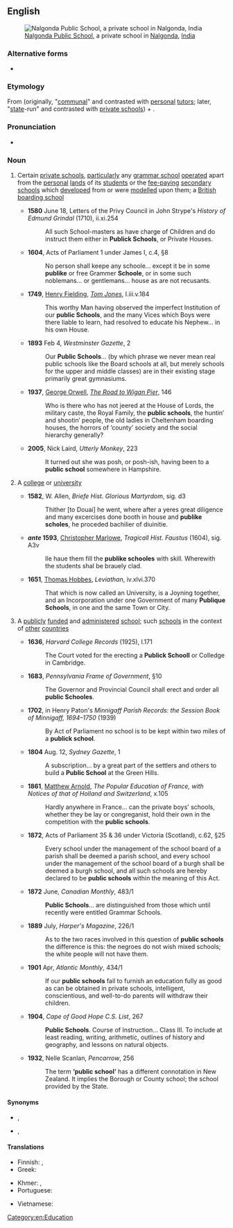 {{also|public-school}}
==English==
[[File:Nalgonda Public School.jpg|right|thumb|[[w:Nalgonda Public School|Nalgonda Public School]], a private school in [[w:Nalgonda|Nalgonda]], [[India]]]]

===Alternative forms===
* {{l|en|public-school}} {{qualifier|attributive use}}

===Etymology===
From {{m|en|public}} (originally, "[[communal]]" and contrasted with [[personal]] [[tutor]]s; later, "[[state]]-run" and contrasted with [[private school]]s) + {{m|en|school}}.

===Pronunciation===
* {{audio|en|en-au-public school.ogg|Audio (AU)}}

===Noun===
{{en-noun}}

# {{lb|en|UK|Ireland}} Certain [[private school]]s, [[particularly]] {{qualifier|initially}} any [[grammar school]] [[operate]]d apart from the [[personal]] [[land]]s of its [[student]]s or {{qualifier|from the 19th century}} the [[fee-paying]] [[secondary school]]s which [[develop]]ed from or were [[model]]led upon them; a [[British]] [[boarding school]]
#* '''1580''' June 18, Letters of the Privy Council in John Strype's ''History of Edmund Grindal'' (1710), ii.xi.254
#*: All such School-masters as have charge of Children and do instruct them either in '''Publick Schools''', or Private Houses.
#* '''1604''', Acts of Parliament 1 under James I, c.4, §8
#*: No person shall keepe any schoole... except it be in some '''publike''' or free Grammer '''Schoole''', or in some such noblemans... or gentlemans... house as are not recusants.
#* '''1749''', [[w:Henry Fielding|Henry Fielding]], ''[[w:Tom Jones|Tom Jones]]'', I.iii.v.184
#*: This worthy Man having observed the imperfect Institution of our '''public Schools''', and the many Vices which Boys were there liable to learn, had resolved to educate his Nephew... in his own House.
#* '''1893''' Feb 4, ''Westminster Gazette'', 2
#*: Our '''Public Schools'''... (by which phrase we never mean real public schools like the Board schools at all, but merely schools for the upper and middle classes) are in their existing stage primarily great gymnasiums.
#* '''1937''', [[w:George Orwell|George Orwell]], ''[[w:The Road to Wigan Pier|The Road to Wigan Pier]]'', 146
#*: Who is there who has not jeered at the House of Lords, the military caste, the Royal Family, the '''public schools''', the huntin′ and shootin′ people, the old ladies in Cheltenham boarding houses, the horrors of ‘county’ society and the social hierarchy generally?
#* '''2005''', Nick Laird, ''Utterly Monkey'', 223
#*: It turned out she was posh, or posh-ish, having been to a '''public school''' somewhere in Hampshire.
# {{lb|en|obsolete}} A [[college]] or [[university]]
#* '''1582''', W. Allen, ''Briefe Hist. Glorious Martyrdom'', sig. d3
#*: Thither [to Douai] he went, where after a yeres great diligence and many excercises done booth in house and '''publike scholes''', he proceded bachilier of diuinitie.
#* '''''ante'' 1593''', [[w:Christopher Marlowe|Christopher Marlowe]], ''Tragicall Hist. Faustus'' (1604), sig. A3v
#*: Ile haue them fill the '''publike schooles''' with skill. Wherewith the students shal be brauely clad.
#* '''1651''', [[w:Thomas Hobbes|Thomas Hobbes]], ''Leviathan'', iv.xlvi.370
#*: That which is now called an University, is a Joyning together, and an Incorporation under one Government of many '''Publique Schools''', in one and the same Town or City.
# {{lb|en|North America|Australia|New Zealand|South Africa|formerly [[Scottish English|Scottish]]}} A [[public]]ly [[fund]]ed and [[administer]]ed [[school]]; {{lb|en|UK|Ireland}} such [[school]]s in the context of [[other]] [[countries]]
#* '''1636''', ''Harvard College Records'' (1925), I.171
#*: The Court voted for the erecting a '''Publick Schooll''' or Colledge in Cambridge.
#* '''1683''', ''Pennsylvania Frame of Government'', §10
#*: The Governor and Provincial Council shall erect and order all '''public Schooles'''.
#* '''1702''', in Henry Paton's ''Minnigaff Parish Records: the Session Book of Minnigaff, 1694&ndash;1750'' (1939)
#*: By Act of Parliament no school is to be kept within two miles of a '''publick school'''.
#* '''1804''' Aug. 12, ''Sydney Gazette'', 1
#*: A subscription... by a great part of the settlers and others to build a '''Public School''' at the Green Hills.
#* '''1861''', [[w:Matthew Arnold|Matthew Arnold]], ''The Popular Education of France, with Notices of that of Holland and Switzerland'', x.105
#*: Hardly anywhere in France... can the private boys' schools, whether they be lay or congreganist, hold their own in the competition with the '''public schools'''.
#* '''1872''', Acts of Parliament 35 & 36 under Victoria (Scotland), c.62, §25
#*: Every school under the management of the school board of a parish shall be deemed a parish school, and every school under the management of the school board of a burgh shall be deemed a burgh school, and all such schools are hereby declared to be '''public schools''' within the meaning of this Act.
#* '''1872''' June, ''Canadian Monthly'', 483/1
#*: '''Public Schools'''... are distinguished from those which until recently were entitled Grammar Schools.
#* '''1889''' July, ''Harper's Magazine'', 226/1
#*: As to the two races involved in this question of '''public schools''' the difference is this: the negroes do not wish mixed schools; the white people will not have them.
#* '''1901''' Apr, ''Atlantic Monthly'', 434/1
#*: If our '''public schools''' fail to furnish an education fully as good as can be obtained in private schools, intelligent, conscientious, and well-to-do parents will withdraw their children.
#* '''1904''', ''Cape of Good Hope C.S. List'', 267
#*: '''Public Schools'''. Course of Instruction... Class III. To include at least reading, writing, arithmetic, outlines of history and geography, and lessons on natural objects.
#* '''1932''', Nelle Scanlan, ''Pencarrow'', 256
#*: The term '''‘public school’''' has a different connotation in New Zealand. It implies the Borough or County school; the school provided by the State.

====Synonyms====
* {{sense|fee-charging private school, offering housing}} {{l|en|private school}}, {{l|en|boarding school}}
* {{sense|publicly administered school}} {{l|en|state school}}, {{l|en|free school}}

====Translations====
{{trans-top|publicly administered school}}
* Finnish: {{t|fi|[[yleinen]] [[koulu]]}}, {{t+|fi|peruskoulu}}
* Greek: {{t|el|δημόσιο σχολείο|n}}
{{trans-mid}}
* Khmer: {{t|km|សាលារដ្ឋ|tr=sala roth|sc=Khmr}}, {{t|km|សាលាសាធារណៈ|tr=sala satheraknak|sc=Khmr}}
* Portuguese: {{t|pt|[[escola]] [[pública]]|f}}
{{trans-bottom}}

{{checktrans-top}}
* Vietnamese: {{t-check|vi|trường công}}
{{trans-mid}}
{{trans-bottom}}

[[Category:en:Education]]